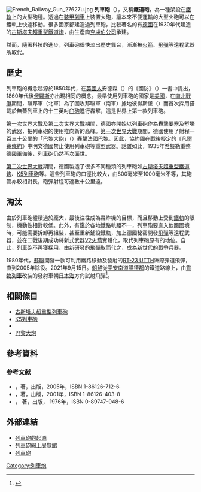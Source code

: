 {{Not|磁軌砲}}
[[File:French_Railway_Gun_27627u.jpg|thumb]]
'''列車砲'''（'''{{lang|en|Railway Gun}}'''），又稱'''鐵道砲'''，為一種架設在[[鐵路軌道|鐵軌]]上的大型砲種。透過在[[裝甲列車|裝甲列車]]上裝置大砲，讓本來不便運輸的大型火砲可以在鐵軌上快速移動。很多國家都建造過列車砲，比較著名的有[[德國|德國]]在1930年代建造的[[古斯塔夫超重型鐵道炮|古斯塔夫超重型鐵道炮]]，由生產商[[克虜伯|克虜伯公司]]承建。

然而，隨著科技的進步，列車砲很快淡出歷史舞台，漸漸被[[火箭|火箭]]、[[飛彈|飛彈]]等遠程武器所取代。

== 歷史 ==
列車砲的概念起源於1850年代，在[[英國|英國人]]安德森（{{lang|en|Anderson}}）的《國防》（''{{lang|en|National Defense}}''）一書中提出，1860年代後[[帝俄|俄羅斯]]亦出現相同的概念。最早使用列車砲的國家是[[美國|美國]]，在[[南北戰爭|南北戰爭]]期間，聯邦軍（北軍）為了圍攻邦聯軍（南軍）據地彼得斯堡（{{lang|en|Petersburg}}）而首次採用搭載於無蓋列車上的十三英吋[[臼砲|臼砲]]進行轟擊，這是世界上第一款列車砲。

[[第一次世界大戰|第一次世界大戰]]及[[第二次世界大戰|第二次世界大戰]]期間，[[德國|德國]]亦開始以列車砲作為轟擊要塞及塹壕的武器，把列車砲的使用推向新的高峰。[[第一次世界大戰|第一次世界大戰]]期間，德國使用了射程一百三十公里的「[[巴黎大砲|巴黎大砲]]」（{{lang|de|Paris-Geschütz}}）轟擊[[法國|法國]][[巴黎|巴黎]]。因此，協約國在戰後擬定的《[[凡爾賽條約|凡爾賽條約]]》中明文德國禁止使用列車砲等重型武器。話雖如此，1935年[[希特勒|希特勒]]重整德國軍備後，列車砲仍然再次面世。

[[第二次世界大戰|第二次世界大戰]]期間，德國製造了很多不同種類的列車砲如[[古斯塔夫超重型鐵道炮|古斯塔夫超重型鐵道炮]]、[[K5列車砲|K5列車砲]]等。這些列車砲的口徑比較大，由800毫米至1000毫米不等，其砲管亦較相對長，砲彈射程可達數十公里遠。

== 淘汰 ==
由於列車砲體積過於龐大，最後往往成為轟炸機的目標，而且移動上受到[[鐵路軌道|鐵軌]]的限制，機動性相對較低。此外，有鑑於各地鐵路軌距不一，列車砲要進入他國國境時，可能需要拆卸再組裝，甚至重新鋪設鐵軌，加上德國秘密開發[[飛彈|飛彈]]等遠程武器，並在二戰後期成功將新式武器[[V2火箭|V2火箭]]實體化，取代列車砲原有的地位。自此，列車砲不再獲採用，由新研發的[[飛彈|飛彈]]取而代之，成為新世代的戰爭兵器。

1980年代，[[蘇聯|蘇聯]]開發一款可利用鐵路移動及發射的[[RT-23_UTTH|RT-23 UTTH]]洲際彈道飛彈，直到2005年除役。2021年9月15日。[[朝鮮民主主義人民共和國|朝鮮]]從[[平安南道|平安南道]][[陽德郡|陽德郡]]的鐵道路線上，由[[貨物列車|貨物列車]]改裝的發射車朝[[日本海|日本海]]方向試射飛彈<ref>{{cite news |author1=茅毅 |title=北韓鐵路機動飛彈團 仿俄改火車上試射 |url=https://news.ltn.com.tw/news/world/paper/1473309 |accessdate=2021-09-17 |work=自由時報 |date=2021-09-17 |archive-date=2021-12-08 |archive-url=https://web.archive.org/web/20211208060521/https://news.ltn.com.tw/news/world/paper/1473309 }}</ref>。

== 相關條目 ==
* [[古斯塔夫超重型鐵道炮|古斯塔夫超重型列車砲]]
* [[K5列車砲|K5列車砲]]
* {{link-en|K12列车炮|21_cm_K_12_(E)}}
* [[巴黎大炮|巴黎大炮]]

== 參考資料 ==
{{reflist}}

=== 参考文献 ===
<div class="references-small">
* ''{{lang|en|Allied Artillery of World War One}}''，{{lang|en|Ian V. Hogg}}著，{{lang|en|Crowood Press}}出版，2005年，ISBN 1-86126-712-6
* ''{{lang|en|German Artillery of World War One}}''，{{lang|de|Herbert Jäger}}著，{{lang|en|Crowood Press}}出版，2001年，ISBN 1-86126-403-8
* ''{{lang|en|Armor in Action - German Railroad Guns}}''，{{lang|en|Joachim Engelmann}} 著，{{lang|en|Squadron / Signal Publications}}出版， 1976年，ISBN 0-89747-048-6
</div>

==外部連結==
{{commons|Railway gun}}
*[https://web.archive.org/web/20050301223755/http://southern.railfan.net/ties/1961/61-12/art.html 列車砲的起源]
*[https://web.archive.org/web/20050411232035/http://www.aopt91.dsl.pipex.com/railgun/Structure/Railwayguns/Railguns%20index.html 列車砲網上展覽館]
*[https://web.archive.org/web/20080113140350/http://www.one35th.com/model/k5/k5_index.html {{lang|en|K5}}列車砲]

{{Authority control}}
[[Category:列車炮|Category:列車炮]]